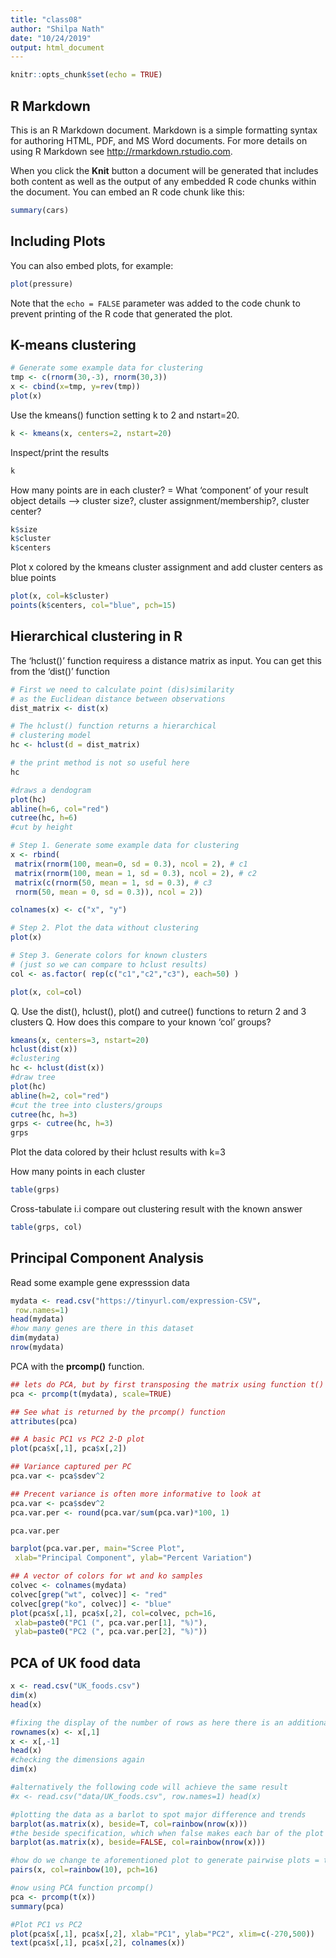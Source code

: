 ```yaml
---
title: "class08"
author: "Shilpa Nath"
date: "10/24/2019"
output: html_document
---
```


```r
knitr::opts_chunk$set(echo = TRUE)
```

## R Markdown

This is an R Markdown document. Markdown is a simple formatting syntax for authoring HTML, PDF, and MS Word documents. For more details on using R Markdown see <http://rmarkdown.rstudio.com>.

When you click the **Knit** button a document will be generated that includes both content as well as the output of any embedded R code chunks within the document. You can embed an R code chunk like this:

```r
summary(cars)
```

## Including Plots

You can also embed plots, for example:

```r
plot(pressure)
```

Note that the `echo = FALSE` parameter was added to the code chunk to prevent printing of the R code that generated the plot.

## K-means clustering 
```r
# Generate some example data for clustering
tmp <- c(rnorm(30,-3), rnorm(30,3))
x <- cbind(x=tmp, y=rev(tmp))
plot(x)
```

Use the kmeans() function setting k to 2 and nstart=20. 
```r
k <- kmeans(x, centers=2, nstart=20)
```
Inspect/print the results
```r
k
```
How many points are in each cluster? = 
What ‘component’ of your result object details --> cluster size?, cluster assignment/membership?, cluster center?
```r
k$size
k$cluster
k$centers
```
Plot x colored by the kmeans cluster assignment and add cluster centers as blue points
```r
plot(x, col=k$cluster)
points(k$centers, col="blue", pch=15)
```


## Hierarchical clustering in R
The 'hclust()' function requiress a distance matrix as input. You can get this from the 'dist()' function 
```r
# First we need to calculate point (dis)similarity
# as the Euclidean distance between observations
dist_matrix <- dist(x)

# The hclust() function returns a hierarchical
# clustering model
hc <- hclust(d = dist_matrix)

# the print method is not so useful here
hc

```

```r
#draws a dendogram
plot(hc)
abline(h=6, col="red")
cutree(hc, h=6)
#cut by height
```


```r
# Step 1. Generate some example data for clustering
x <- rbind(
 matrix(rnorm(100, mean=0, sd = 0.3), ncol = 2), # c1
 matrix(rnorm(100, mean = 1, sd = 0.3), ncol = 2), # c2
 matrix(c(rnorm(50, mean = 1, sd = 0.3), # c3
 rnorm(50, mean = 0, sd = 0.3)), ncol = 2))

colnames(x) <- c("x", "y")

# Step 2. Plot the data without clustering
plot(x)

# Step 3. Generate colors for known clusters
# (just so we can compare to hclust results)
col <- as.factor( rep(c("c1","c2","c3"), each=50) )

plot(x, col=col)
```

Q. Use the dist(), hclust(), plot() and cutree()
 functions to return 2 and 3 clusters
Q. How does this compare to your known 'col' groups?
```r
kmeans(x, centers=3, nstart=20)
hclust(dist(x))
#clustering
hc <- hclust(dist(x))
#draw tree
plot(hc)
abline(h=2, col="red")
#cut the tree into clusters/groups
cutree(hc, h=3)
grps <- cutree(hc, h=3)
grps
```

Plot the data colored by their hclust results with k=3


How many points in each cluster
```r
table(grps)
```

Cross-tabulate i.i compare out clustering result with the known answer
```r
table(grps, col)
```

## Principal Component Analysis 
Read some example gene expresssion data
```r
mydata <- read.csv("https://tinyurl.com/expression-CSV",
 row.names=1)
head(mydata) 
#how many genes are there in this dataset 
dim(mydata)
nrow(mydata)
```

PCA with the **prcomp()** function. 
```r
## lets do PCA, but by first transposing the matrix using function t()
pca <- prcomp(t(mydata), scale=TRUE) 

## See what is returned by the prcomp() function
attributes(pca)

## A basic PC1 vs PC2 2-D plot
plot(pca$x[,1], pca$x[,2]) 

## Variance captured per PC
pca.var <- pca$sdev^2 

## Precent variance is often more informative to look at
pca.var <- pca$sdev^2
pca.var.per <- round(pca.var/sum(pca.var)*100, 1) 

pca.var.per
```

```r
barplot(pca.var.per, main="Scree Plot",
 xlab="Principal Component", ylab="Percent Variation")

## A vector of colors for wt and ko samples
colvec <- colnames(mydata)
colvec[grep("wt", colvec)] <- "red"
colvec[grep("ko", colvec)] <- "blue"
plot(pca$x[,1], pca$x[,2], col=colvec, pch=16,
 xlab=paste0("PC1 (", pca.var.per[1], "%)"),
 ylab=paste0("PC2 (", pca.var.per[2], "%)")) 
```

## PCA of UK food data
```r
x <- read.csv("UK_foods.csv")
dim(x)
head(x)
```
```r
#fixing the display of the number of rows as here there is an additional x row that is unwanted
rownames(x) <- x[,1]
x <- x[,-1]
head(x)
#checking the dimensions again
dim(x)

#alternatively the following code will achieve the same result 
#x <- read.csv("data/UK_foods.csv", row.names=1) head(x)
```
```r
#plotting the data as a barlot to spot major difference and trends 
barplot(as.matrix(x), beside=T, col=rainbow(nrow(x)))
#the beside specification, which when false makes each bar of the plot correspond to a column of hieght rather than having different stacks 
barplot(as.matrix(x), beside=FALSE, col=rainbow(nrow(x)))

#how do we change te aforementioned plot to generate pairwise plots = the boxes with the country names are the axes on the side they correspond to
pairs(x, col=rainbow(10), pch=16)
```

```r
#now using PCA function prcomp()
pca <- prcomp(t(x))
summary(pca)

#Plot PC1 vs PC2 
plot(pca$x[,1], pca$x[,2], xlab="PC1", ylab="PC2", xlim=c(-270,500))
text(pca$x[,1], pca$x[,2], colnames(x))
```






